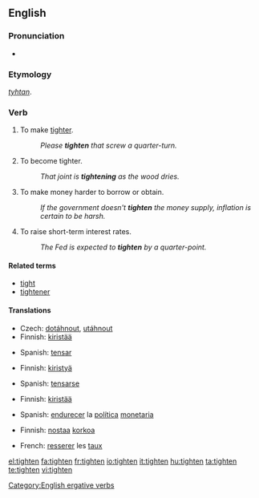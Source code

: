 ==English==

===Pronunciation===
* {{rhymes|aɪtən}}

===Etymology===
{{etyl|ang}} ''[[tyhtan]]''.

===Verb===
{{en-verb}}

# To make [[tight]]er.
#: ''Please '''tighten''' that screw a quarter-turn.''
# To become tighter.
#: ''That joint is '''tightening''' as the wood dries.''
# {{economics}} To make money harder to borrow or obtain.
#: ''If the government doesn't '''tighten''' the money supply, inflation is certain to be harsh.''
# {{economics}} To raise short-term interest rates.
#: ''The Fed is expected to '''tighten''' by a quarter-point.''

====Related terms====
* [[tight]]
* [[tightener]]

====Translations====
{{trans-top|to make tighter}}
* Czech: [[dotáhnout]], [[utáhnout]]
* Finnish: [[kiristää]]
{{trans-mid}}
* Spanish: [[tensar]]
{{trans-bottom}}

{{trans-top|to become tighter}}
* Finnish: [[kiristyä]]
{{trans-mid}}
* Spanish: [[tensarse]]
{{trans-bottom}}

{{trans-top|to make money harder to obtain}}
* Finnish: [[kiristää]]
{{trans-mid}}
* Spanish: [[endurecer]] la [[política]] [[monetaria]]
{{trans-bottom}}

{{trans-top|to raise interest rate}}
* Finnish: [[nostaa]] [[korko|korkoa]]
{{trans-mid}}
* French: [[resserer]] les [[taux]]
{{trans-bottom}}

[[Category:English ergative verbs]]

[[el:tighten]]
[[fa:tighten]]
[[fr:tighten]]
[[io:tighten]]
[[it:tighten]]
[[hu:tighten]]
[[ta:tighten]]
[[te:tighten]]
[[vi:tighten]]